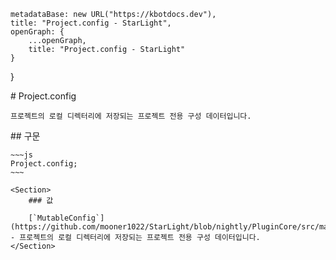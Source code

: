 
    metadataBase: new URL("https://kbotdocs.dev"),
    title: "Project.config - StarLight",
    openGraph: {
        ...openGraph,
        title: "Project.config - StarLight"
    }
}

<Section>
    # Project.config

    프로젝트의 로컬 디렉터리에 저장되는 프로젝트 전용 구성 데이터입니다.
</Section>
<Section>
    ## 구문

    ~~~js
    Project.config;
    ~~~

    <Section>
        ### 값

        [`MutableConfig`](https://github.com/mooner1022/StarLight/blob/nightly/PluginCore/src/main/java/dev/mooner/starlight/plugincore/config/data/MutableConfig.kt) - 프로젝트의 로컬 디렉터리에 저장되는 프로젝트 전용 구성 데이터입니다.
    </Section>
</Section>